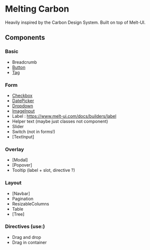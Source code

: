 
<Meta title="Overview" />

# Melting Carbon

Heavily inspired by the Carbon Design System. Built on top of Melt-UI.

## Components

### Basic

- Breadcrumb
- [Button](?path=/story/basic-button--button)
- [Tag](?path=/story/basic-tag--tag)

### Form

- [Checkbox](?path=/story/form-checkbox--checkbox)
- [DatePicker](?path=/story/form-datepicker--datepicker)
- [Dropdown](?path=/story/form-dropdown--dropdown)
- [ImageInput](?path=/story/form-imageinput--imageinput)
- Label : https://www.melt-ui.com/docs/builders/label
- Helper text (maybe just classes not component)
- Slider
- Switch (not in forms!)
- [TextInput]

### Overlay

- [Modal]
- [Popover]
- Tooltip (label + slot, directive ?)

### Layout

- [Navbar]
- Pagination
- ResizableColumns
- Table
- [Tree]

### Directives (use:)

- Drag and drop
- Drag in container
